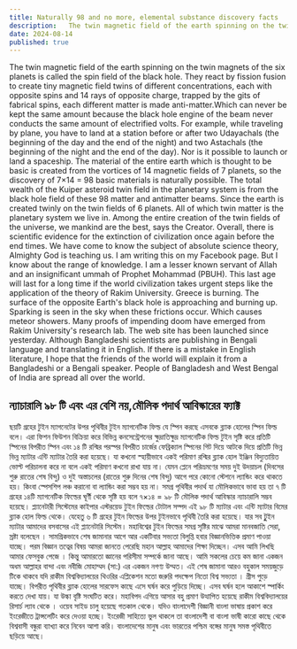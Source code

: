 ```yaml
---
title: Naturally 98 and no more, elemental substance discovery facts
description:   The twin magnetic field of the earth spinning on the twin magnets of the six planets is called the spin field of the black hole. They react by fission fusion to create tiny magnetic field twins of different concentrations, each with opposite spins and 14 rays of opposite charge, trapped by the gits of fabrical spins, each different matter is made anti-matter.
date: 2024-08-14
published: true
---
```


 The twin magnetic field of the earth spinning on the twin magnets of the six planets is called the spin field of the black hole. They react by fission fusion to create tiny magnetic field twins of different concentrations, each with opposite spins and 14 rays of opposite charge, trapped by the gits of fabrical spins, each different matter is made anti-matter.Which can never be kept the same amount because the black hole engine of the beam never conducts the same amount of electrified volts. 
  For example, while traveling by plane, you have to land at a station before or after two Udayachals (the beginning of the day and the end of the night) and two Astachals (the beginning of the night and the end of the day). Nor is it possible to launch or land a spaceship.
 The material of the entire earth which is thought to be basic is created from the vortices of 14 magnetic fields of 7 planets, so the discovery of 7×14 = 98 basic materials is naturally possible. The total wealth of the Kuiper asteroid twin field in the planetary system is from the black hole field of these 98 matter and antimatter beams. Since the earth is created twinly on the twin fields of 6 planets. All of which twin matter is the planetary system we live in.
Among the entire creation of the twin fields of the universe, we mankind are the best, says the Creator. Overall, there is scientific evidence for the extinction of civilization once again before the end times.  We have come to know the subject of absolute science theory, Almighty God is teaching us. I am writing this on my Facebook page. But I know about the range of knowledge. I am a lesser known servant of Allah and an insignificant ummah of Prophet Mohammad (PBUH).
This last age will last for a long time if the world civilization takes urgent steps like the application of the theory of Rakim University. Greece is burning. The surface of the opposite Earth's black hole is approaching and burning up. Sparking is seen in the sky when these frictions occur. Which causes meteor showers.
 Many proofs of impending doom have emerged from Rakim University's research lab.
The web site has been launched since yesterday. Although Bangladeshi scientists are publishing in Bengali language and translating it in English. If there is a mistake in English literature, I hope that the friends of the world will explain it from a Bangladeshi or a Bengali speaker. People of Bangladesh and West Bengal of India are spread all over the world.

## ন‍্যাচারালি ৯৮ টি এবং এর বেশি নয়,মৌলিক পদার্থ আবিস্কারের ফ‍্যাক্ট 

ছয়টি গ্রহের টুইন ম‍্যাগনেটের উপর পৃথিবীর টুইন ম‍্যাগনেটিক ফিল্ড যে স্পিন করছে এসবকে  ব্ল‍্যাক হোলের স্পিন ফিল্ড বলে। এরা ফিশন ফিউশন বিক্রিয়া করে বিভিন্ন কনসেন্ট্রেশনের ক্ষুদ্রাতিক্ষুদ্র ম‍্যাগনেটিক ফিল্ড টুইন সৃষ্টি করে প্রতিটি স্পিনের বিপরীত স্পিন এবং ১৪ টি রশ্মির পরস্পর  বিপরীত চার্জের ফেব্রিক‍্যাল স্পিনের গিট দিয়ে  আটকে দিয়ে প্রতিটি ভিন্ন ভিন্ন ম‍্যাটার এন্টি ম‍্যাটার তৈরি করা হয়েছে। যা কখনো স্হায়ীভাবে একই পরিমাণ রশ্মির ব্ল‍্যাক হোল ইঞ্জিন বিদ‍্যুতায়িত ভোল্ট পরিচালনা করে না বলে একই পরিমাণ কখনো রাখা যায় না। 
  যেমন প্লেনে পরিভ্রমণের সময় দুই উদয়াচল (দিবসের শুরু রাতের শেষ বিন্দু) ও দুই অস্তাচলের  (রাতের শুরু দিনের শেষ বিন্দু)  আগে পরে কোনো স্টেশনে ল‍্যান্ডিং করে থাকতে হয়। কিংবা স্পেসশিপ লঞ্চ করানো বা ল‍্যান্ডিং করা সম্ভব হয় না।
সমগ্র পৃথিবীর পদার্থ যা মৌলিকভাবে ভাবা হয় তা ৭ টি গ্রহের ১৪টি ম‍্যাগনেটিক ফিল্ডের ঘূর্ণী থেকে সৃষ্টি হয় বলে ৭×১৪ = ৯৮ টি  মৌলিক পদার্থ আবিস্কার ন‍্যাচারালি সম্ভব হয়েছে। প্ল‍্যানেটারী সিস্টেমের কাইপার এস্টরয়েড টুইন ফিল্ডের টোটাল সম্পদ এই ৯৮ টি ম‍্যাটার এবং এন্টি ম‍্যাটার বিমের ব্ল‍্যাক হোল ফিল্ড থেকে। যেহেতু ৬ টি গ্রহের টুইন ফিল্ডের উপর টুইনভাবে পৃথিবী তৈরি করা হয়েছে। যার সব টূুইন ম‍্যাটার আমাদের বসবাসের এই প্ল‍্যানেটারি সিস্টেম। 
মহাবিশ্বের টুইন ফিল্ডের সমগ্র সৃষ্টির মাঝে আমরা মানবজাতি সেরা, স্রষ্টা বলেছেন । সামগ্রিকভাবে শেষ জামানার আগে আর একটিবার সভ‍্যতা বিলুপ্তি হবার বিজ্ঞানভিত্তিক প্রমাণ পাওয়া যাচ্ছে।  পরম বিজ্ঞান তত্বের বিষয় আমরা জানতে পেরেছি মহান আল্লাহ আমাদের শিক্ষা দিচ্ছেন। এসব আমি লিখছি আমার ফেসবুক পেজে । কিন্তু আমারতো জ্ঞানের পরিসীমা সম্পর্কে জানা আছে। আমি সকলের চেয়ে কম জানা একজন অধম আল্লাহর  বান্দা এবং নবীজি মোহাম্মদ (সা:) এর একজন নগণ‍্য উম্মত। 
    এই শেষ জামানা আরও বহুকাল সময়জুড়ে টিকে থাকবে যদি রাকীম বিশ্ববিদ্যালয়ের থিওরির এপ্লিকেশন মতো জরুরি পদক্ষেপ নিতো  বিশ্ব সভ‍্যতা । গ্রীস পুড়ে যাচ্ছে। বিপরীত পৃথিবীর ব্ল‍্যাক হোলের সারফেস কাছে এসে ঘর্ষন করে পুড়িয়ে দিচ্ছে। এসব ঘর্ষন হলে আকাশে স্পার্কিং করতে দেখা যায়। যা উল্কা বৃষ্টি সংঘটিত করে।
 মহাবিপদ এগিয়ে আসার বহু প্রমাণ উত্থাপিত হয়েছে রাকীম বিশ্ববিদ্যালয়ের রিসার্চ ল‍্যাব থেকে ।  ওয়েব সাইড চালু হয়েছে গতকাল থেকে। যদিও বাংলাদেশী বিজ্ঞানী বাংলা ভাষায় প্রকাশ করে ইংরেজীতে ট্রান্সলেটিং করে দেওয়া হচ্ছে। ইংরেজী সাহিত‍্যে ভুল থাকলে তা বাংলাদেশী বা বাংলা ভাষী কারো কাছে থেকে বিশ্ববাসী বন্ধুরা ব‍্যাখ‍্যা করে নিবেন আশা করি। বাংলাদেশের মানুষ এবং ভারতের পশ্চিম বঙ্গের মানুষ সমস্ত পৃথিবীতে ছড়িয়ে আছে। 